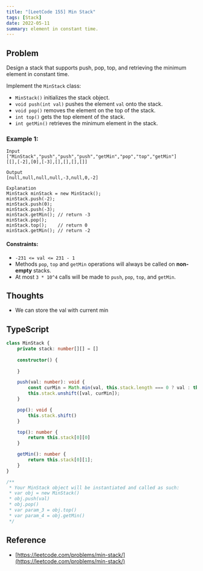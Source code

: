 ```yaml
---
title: "[LeetCode 155] Min Stack"
tags: [Stack]
date: 2022-05-11
summary: element in constant time.
---
```


## Problem

Design a stack that supports push, pop, top, and retrieving the minimum
element in constant time.

Implement the `MinStack` class:

- `MinStack()` initializes the stack object.
- `void push(int val)` pushes the element `val` onto the stack.
- `void pop()` removes the element on the top of the stack.
- `int top()` gets the top element of the stack.
- `int getMin()` retrieves the minimum element in the stack.
 
### Example 1:

```
Input
["MinStack","push","push","push","getMin","pop","top","getMin"]
[[],[-2],[0],[-3],[],[],[],[]]

Output
[null,null,null,null,-3,null,0,-2]

Explanation
MinStack minStack = new MinStack();
minStack.push(-2);
minStack.push(0);
minStack.push(-3);
minStack.getMin(); // return -3
minStack.pop();
minStack.top();    // return 0
minStack.getMin(); // return -2
```
 
#### Constraints:

- `-231 <= val <= 231 - 1`
- Methods `pop`, `top` and `getMin` operations will always be called on **non-empty** stacks.
- At most `3 * 10^4` calls will be made to `push`, `pop`, `top`, and `getMin`.

## Thoughts

- We can store the val with current min

## TypeScript

```typescript
class MinStack {
    private stack: number[][] = []
    
    constructor() {
        
    }

    push(val: number): void {
        const curMin = Math.min(val, this.stack.length === 0 ? val : this.stack[0][1])
        this.stack.unshift([val, curMin]);
    }

    pop(): void {
        this.stack.shift()
    }

    top(): number {
        return this.stack[0][0]
    }

    getMin(): number {
        return this.stack[0][1];
    }
}

/**
 * Your MinStack object will be instantiated and called as such:
 * var obj = new MinStack()
 * obj.push(val)
 * obj.pop()
 * var param_3 = obj.top()
 * var param_4 = obj.getMin()
 */
```

## Reference

- [https://leetcode.com/problems/min-stack/](https://leetcode.com/problems/min-stack/)